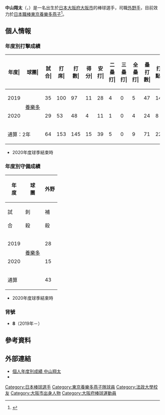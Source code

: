 {{Infobox NPB player|
|name=中山翔太|
|image=|
|width=300|
|position=外野手|
|team=東京養樂多燕子|
|number=8|
|bats=右|
|throws=右|
|birthdate={{birth_date_and_age|1996|9|22|mf=y}}|
|birthplace={{JPN}}[[大阪府|大阪府]][[大阪市|大阪市]]|
|debutdate=6月9日
|debutyear=2019年
|debutteam=東京養樂多燕子
|statyear=2021年球季
|stat1label=打擊率
|stat1value=0.256
|stat2label=全壘打
|stat2value=9
|stat3label=打點
|stat3value=22
|stat4label=盜壘
|stat4value=23
|teams=<nowiki></nowiki>
* [[履正社學園豐中中學校及履正社高等學校|履正社高等學校]]
* [[法政大學|法政大學]]
* [[東京養樂多燕子|東京養樂多燕子]]（2019年－）
|medaltemplates=
{{MedalSport|男子[[棒球|棒球]]}}
{{MedalCountry|{{JPN}}}}
{{MedalCompetition|[[世界大學棒球錦標賽|世界大學棒球錦標賽]]}}
{{MedalGold|[[2018年世界大學棒球錦標賽|2018年 嘉義]]|隊際}}
}}
{{Japanese|japanese=中山 翔太|kana=なかやま しょうた|romaji=Nakayama Shota}}
'''中山翔太'''（{{jpn|j=中山 翔太|hg=なかやま しょうた|rm=Nakayama Shota}}，{{bd|1996年|9月22日|catIdx=Nakayama, Shota}}）是一名出生於[[日本|日本]][[大阪府|大阪府]][[大阪市|大阪市]]的棒球選手，司職[[外野手|外野手]]，目前效力於[[日本職棒|日本職棒]][[東京養樂多燕子|東京養樂多燕子]]<ref>{{cite web |url=https://www.nikkansports.com/baseball/news/201912040000758.html |title=ヤクルト中山200万円増、柔軟“きんに君”目指す |publisher=[[日刊體育|日刊體育]] |date=2019-12-04 |accessdate=2020-09-20 |language=ja |archive-date=2019-12-22 |archive-url=https://web.archive.org/web/20191222085438/https://www.nikkansports.com/baseball/news/201912040000758.html |dead-url=no }}</ref>。

== 個人情報 ==
=== 年度別打擊成績 ===
{| class="wikitable" style="text-align:right; font-size:small"
|-bgcolor="#efefef"
!年度|!!球團|!!試合|!!打席|!!打數|!!得分|!!安打|!!二<br>壘<br>打|!!三<br>壘<br>打|!!全<br>壘<br>打|!!壘<br>打<br>數|!!打點|!!盜壘|!!盜<br>壘<br>刺|!!觸擊|!!犧<br>牲<br>打|!!保送|!!敬遠|!!觸身|!!三振|!!雙殺|!!打<br>擊<br>率|!!上<br>壘<br>率|!!長<br>打<br>率|!!OPS
|-
|style="text-align:center;"|2019
|rowspan="2" style="text-align:enter; white-space:nowrap;"|[[東京養樂多燕子|養樂多]]
|35||100||97||11||28||4||0||5||47||14||0||0||0||0||3||0||0||25||2||.289||.310||.485||.795
|-
|style="text-align: center;"|2020
|29||53||48||4||11||1||0||4||24||8||0||0||0||1||3||0||1||19||2||.229||.283||.500||.783
|-
!colspan="2"|通算：2年
|64||153||145||15||39||5||0||9||71||22||0||0||0||1||6||0||1||44||4||.269||.301||.490||.790
|}
* 2020年度球季結束時

=== 年度別守備成績 ===
{| class="wikitable" style="text-align: right; font-size: small;"
!rowspan="2"|年<br />度!!rowspan="2"|球<br />團!!colspan="6"|外野
|-style="line-height:1.25em; text-align:center;"
!試<br /><br />合!!刺<br /><br />殺!!補<br /><br />殺!!失<br /><br />誤!!雙<br /><br />殺!!守<br />備<br />率
|-
|style="text-align:center;"|2019
|rowspan="2" style="text-align:center; white-space:nowrap;"|[[東京養樂多燕子|養樂多]]
|28||43||0||0||0||1.000
|-
|style="text-align:center;"|2020
|15||15||0||0||0||1.000
|-
!colspan="2"|通算
|43||58||0||0||0||1.000
|}
* 2020年度球季結束時

=== 背號 ===
* '''8'''（2019年－）

== 參考資料 ==
{{reflist}}

== 外部連結 ==
* [https://npb.jp/bis/players/21225138.html 個人年度別成績 中山翔太] {{Wayback|url=https://npb.jp/bis/players/21225138.html |date=20200612062430 }} {{ja icon}}
* {{Baseballstats|brm=nakaya000sho}}

{{東京養樂多燕子球團球員名單}}
{{東京養樂多燕子2018年選秀指名選手}}
{{DEFAULTSORT:Nakayama, Shota}}
[[Category:日本棒球選手|Category:日本棒球選手]]
[[Category:東京養樂多燕子隊球員|Category:東京養樂多燕子隊球員]]
[[Category:法政大學校友|Category:法政大學校友]]
[[Category:大阪市出身人物|Category:大阪市出身人物]]
[[Category:大阪府棒球運動員|Category:大阪府棒球運動員]]